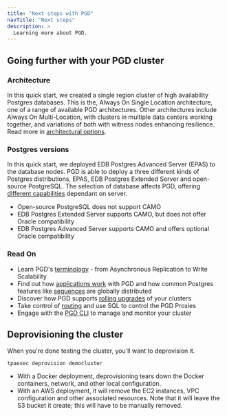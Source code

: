 ```yaml
---
title: "Next steps with PGD"
navTitle: "Next steps"
description: >
  Learning more about PGD.
---
```


## Going further with your PGD cluster

### Architecture

In this quick start, we created a single region cluster of high availability Postgres databases. This is the, Always On Single Location architecture, one of a range of available  PGD architectures. Other architectures include Always On Multi-Location, with clusters in multiple data centers working together, and variations of both with witness nodes enhancing resilience. Read more in [architectural options](../planning/architectures/).

### Postgres versions

In this quick start, we deployed EDB Postgres Advanced Server (EPAS) to the database nodes. PGD is able to deploy a three different kinds of Postgres distributions, EPAS, EDB Postgres Extended Server and open-source PostgreSQL. The selection of database affects PGD, offering [different capabilities](../planning/choosing_server/) dependant on server.

* Open-source PostgreSQL does not support CAMO
* EDB Postgres Extended Server supports CAMO, but does not offer Oracle compatibility
* EDB Postgres Advanced Server supports CAMO and offers optional Oracle compatibility

### Read On

* Learn PGD's [terminology](../terminology/) - from Asynchronous Replication to Write Scalability
* Find out how [applications work](../appusage/) with PGD and how common Postgres features like [sequences](../sequences/) are globally distributed
* Discover how PGD supports [rolling upgrades](../upgrades/) of your clusters
* Take control of [routing](../routing/) and use SQL to control the PGD Proxies
* Engage with the [PGD CLI](../cli/) to manage and monitor your cluster


## Deprovisioning the cluster

When you're done testing the cluster, you'll want to deprovision it. 

```shell
tpaexec deprovision democluster
```

* With a Docker deployment, deprovisioning tears down the Docker containers, network, and other local configuration. 
* With an AWS deployment, it will remove the EC2 instances, VPC configuration and other associated resources. Note that it will leave the S3 bucket it create; this will have to be manually removed.

